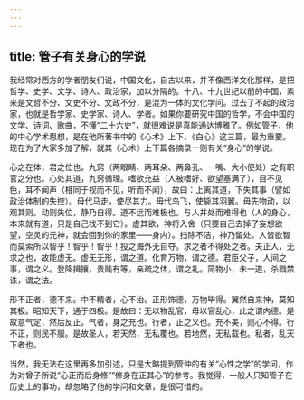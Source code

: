 ```yaml
---
---
---
```

title: 管子有关身心的学说
---




我经常对西方的学者朋友们说，中国文化，自古以来，并不像西洋文化那样，是把哲学、史学、文学、诗人、政治家，加以分隔的。十八、十九世纪以前的中国，素来是文哲不分、文史不分、文政不分，是混为一体的文化学问。过去了不起的政治家，也就是哲学家、史学家、诗人、学者。如果你要研究中国的哲学，不会中国的文学、诗词、歌曲，不懂“二十六史”，就很难说是真能通达博雅了。例如管子，他的中心学术思想，是在他所著书中的《心术》上下、《白心》这三篇，最为重要。现在为了大家多加了解，就其《心术》上下篇各摘录一则有关“身心”的学说。

心之在体，君之位也。九窍（两眼睛、两耳朵、两鼻孔、一嘴、大小便处）之有职官之分也。心处其道，九窍循理。嗜欲充益（人被嗜好、欲望塞满了），目不见色，耳不闻声（相同于视而不见，听而不闻），故曰：上离其道，下失其事（譬如政治体制的失控）。毋代马走，使尽其力。毋代鸟飞，使毙其羽翼。毋先物动，以观其则。动则失位，静乃自得。道不远而难极也。与人并处而难得也（人的身心，本来就有道，只是自己找不到它）。虚其欲，神将入舍（只要自己去掉了妄想欲望，空灵的元神，就会回到你的家里——身内）。扫除不洁，神乃留处。人皆欲智而莫索所以智乎！智乎！智乎！投之海外无自夺。求之者不得处之者。夫正人，无求之也，故能虚无。虚无无形，谓之道。化育万物，谓之德。君臣父子，人间之事，谓之义。登降揖攘，贵贱有等，亲疏之体，谓之礼。简物小，未一道，杀戮禁诛，谓之法。

形不正者，德不来。中不精者，心不治。正形饰德，万物毕得。翼然自来神，莫知其极。昭知天下，通于四极。是故曰：无以物乱官，毋以官乱心，此之谓内德。是故意气定，然后反正。气者，身之充也。行者，正之义也。充不美，则心不得。行不正，则民不服。是故圣人，若天然，无私覆也。若地然，无私载也。私者，乱天下者也。

当然，我无法在这里再多加引述，只是大略提到管仲的有关“心性之学”的学问，作为对曾子所说“心正而后身修”“修身在正其心”的参考。我觉得，一般人只知管子在历史上的事功，却忽略了他的学问和文章，是很可惜的。